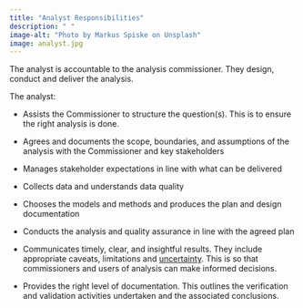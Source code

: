 ```yaml
---
title: "Analyst Responsibilities"
description: " "
image-alt: "Photo by Markus Spiske on Unsplash"
image: analyst.jpg
---
```


The analyst is accountable to the analysis commissioner. They design, conduct and deliver the analysis. 

The analyst: 

- Assists the Commissioner to structure the question(s). This is to ensure the right analysis is done.  

- Agrees and documents the scope, boundaries, and assumptions of the analysis with the Commissioner and key stakeholders  

- Manages stakeholder expectations in line with what can be delivered  

- Collects data and understands data quality 

- Chooses the models and methods and produces the plan and design documentation  

- Conducts the analysis and quality assurance in line with the agreed plan  

- Communicates timely, clear, and insightful results. They include appropriate caveats, limitations and [uncertainty](/guidance/14-uncertainty.qmd). This is so that commissioners and users of analysis can make informed decisions. 

- Provides the right level of documentation. This outlines the verification and validation activities undertaken and the associated conclusions. 